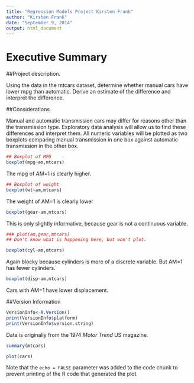 ```yaml
---
title: "Regression Models Project Kirsten Frank"
author: "Kirsten Frank"
date: "September 9, 2014"
output: html_document
---
```


# Executive Summary


##Project description. 

Using the data in the mtcars dataset, determine whether manual cars have lower mpg than automatic. Derive an estimate of the difference and interpret the difference.

##Considerations

Manual and automatic transmission cars may differ for reasons other than the transmission type. Exploratory data analysis will allow us to find these differences and interpret them. All numeric variables will be plotted as two boxplots comparing manual transmission in one box against automatic transmission in the other box.

```r
## Boxplot of MPG
boxplot(mpg~am,mtcars)
```
The mpg of AM=1 is clearly higher.

```r
## Boxplot of weight
boxplot(wt~am,mtcars)
```
The weight of AM=1 is clearly lower

```r
boxplot(gear~am,mtcars)
```
This is only slightly informative, because gear is not a continuous variable. 
```r
### plot(am,gear,mtcars)
## Don't know what is happening here, but won't plot.
```

```r
boxplot(cyl~am,mtcars)
```

Again blocky because cylinders is more of a discrete variable. But AM=1 has fewer cylinders.

```r
boxplot(disp~am,mtcars)
```
Cars with AM=1 have lower displacement.

##Version Information
```r
VersionInfo<-R.Version()
print(VersionInfo$platform)
print(VersionInfo$version.string)
```
Data is originally from the 1974 <i>Motor Trend</i> US magazine.


```r
summary(mtcars)
```


```r
plot(cars)
```

Note that the `echo = FALSE` parameter was added to the code chunk to prevent printing of the R code that generated the plot.

